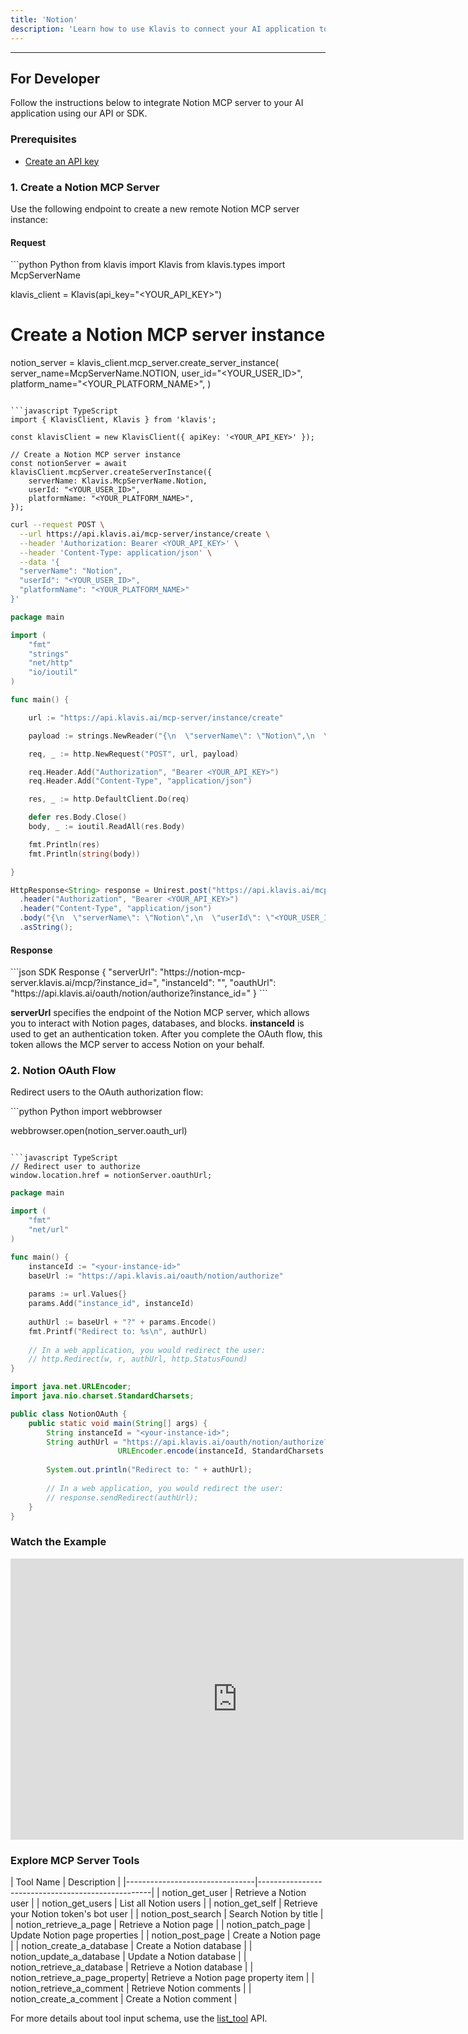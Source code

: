 ```yaml
---
title: 'Notion'
description: 'Learn how to use Klavis to connect your AI application to Notion MCP Server'
---
```



<NoCodeSnippet />

---

## For Developer

Follow the instructions below to integrate Notion MCP server to your AI application using our API or SDK.

### Prerequisites

- [Create an API key](https://www.klavis.ai/home/api-keys)

### 1. Create a Notion MCP Server

Use the following endpoint to create a new remote Notion MCP server instance:

#### Request
<CodeGroup>
```python Python
from klavis import Klavis
from klavis.types import McpServerName

klavis_client = Klavis(api_key="<YOUR_API_KEY>")

# Create a Notion MCP server instance
notion_server = klavis_client.mcp_server.create_server_instance(
    server_name=McpServerName.NOTION,
    user_id="<YOUR_USER_ID>",
    platform_name="<YOUR_PLATFORM_NAME>",
)
```

```javascript TypeScript
import { KlavisClient, Klavis } from 'klavis';

const klavisClient = new KlavisClient({ apiKey: '<YOUR_API_KEY>' });

// Create a Notion MCP server instance
const notionServer = await klavisClient.mcpServer.createServerInstance({
    serverName: Klavis.McpServerName.Notion,
    userId: "<YOUR_USER_ID>",
    platformName: "<YOUR_PLATFORM_NAME>",
});
```

```bash cURL
curl --request POST \
  --url https://api.klavis.ai/mcp-server/instance/create \
  --header 'Authorization: Bearer <YOUR_API_KEY>' \
  --header 'Content-Type: application/json' \
  --data '{
  "serverName": "Notion",
  "userId": "<YOUR_USER_ID>",
  "platformName": "<YOUR_PLATFORM_NAME>"
}'
```



```go Go
package main

import (
	"fmt"
	"strings"
	"net/http"
	"io/ioutil"
)

func main() {

	url := "https://api.klavis.ai/mcp-server/instance/create"

	payload := strings.NewReader("{\n  \"serverName\": \"Notion\",\n  \"userId\": \"<YOUR_USER_ID>\",\n  \"platformName\": \"<YOUR_PLATFORM_NAME>\",\n}")

	req, _ := http.NewRequest("POST", url, payload)

	req.Header.Add("Authorization", "Bearer <YOUR_API_KEY>")
	req.Header.Add("Content-Type", "application/json")

	res, _ := http.DefaultClient.Do(req)

	defer res.Body.Close()
	body, _ := ioutil.ReadAll(res.Body)

	fmt.Println(res)
	fmt.Println(string(body))

}
```

```java Java
HttpResponse<String> response = Unirest.post("https://api.klavis.ai/mcp-server/instance/create")
  .header("Authorization", "Bearer <YOUR_API_KEY>")
  .header("Content-Type", "application/json")
  .body("{\n  \"serverName\": \"Notion\",\n  \"userId\": \"<YOUR_USER_ID>\",\n  \"platformName\": \"<YOUR_PLATFORM_NAME>\",\n}")
  .asString();
```
</CodeGroup>

#### Response
<CodeGroup>
```json SDK Response
{
  "serverUrl": "https://notion-mcp-server.klavis.ai/mcp/?instance_id=<instance-id>",
  "instanceId": "<instance-id>",
  "oauthUrl": "https://api.klavis.ai/oauth/notion/authorize?instance_id=<instance-id>"
}
```
</CodeGroup>

<Check>**serverUrl** specifies the endpoint of the Notion MCP server, which allows you to interact with Notion pages, databases, and blocks.</Check>
<Note>**instanceId** is used to get an authentication token. After you complete the OAuth flow, this token allows the MCP server to access Notion on your behalf.</Note>

### 2. Notion OAuth Flow

Redirect users to the OAuth authorization flow:

<CodeGroup>
```python Python
import webbrowser

webbrowser.open(notion_server.oauth_url)
```

```javascript TypeScript
// Redirect user to authorize
window.location.href = notionServer.oauthUrl;
```



```go Go
package main

import (
    "fmt"
    "net/url"
)

func main() {
    instanceId := "<your-instance-id>"
    baseUrl := "https://api.klavis.ai/oauth/notion/authorize"
    
    params := url.Values{}
    params.Add("instance_id", instanceId)
    
    authUrl := baseUrl + "?" + params.Encode()
    fmt.Printf("Redirect to: %s\n", authUrl)
    
    // In a web application, you would redirect the user:
    // http.Redirect(w, r, authUrl, http.StatusFound)
}
```

```java Java
import java.net.URLEncoder;
import java.nio.charset.StandardCharsets;

public class NotionOAuth {
    public static void main(String[] args) {
        String instanceId = "<your-instance-id>";
        String authUrl = "https://api.klavis.ai/oauth/notion/authorize?instance_id=" + 
                        URLEncoder.encode(instanceId, StandardCharsets.UTF_8);
        
        System.out.println("Redirect to: " + authUrl);
        
        // In a web application, you would redirect the user:
        // response.sendRedirect(authUrl);
    }
}
```


</CodeGroup>

### Watch the Example
<iframe
  width="725"
  height="450"
  src="https://www.youtube.com/embed/K7NnYbEhmyM"
  title="YouTube video player"
  frameBorder="0"
  allow="accelerometer; autoplay; clipboard-write; encrypted-media; gyroscope; picture-in-picture; web-share"
  allowFullScreen
></iframe>

### Explore MCP Server Tools

<Accordion title="Tools Information">
| Tool Name                       | Description                                       |
|--------------------------------|---------------------------------------------------|
| notion_get_user                | Retrieve a Notion user                            |
| notion_get_users               | List all Notion users                             |
| notion_get_self                | Retrieve your Notion token's bot user             |
| notion_post_search             | Search Notion by title                            |
| notion_retrieve_a_page         | Retrieve a Notion page                            |
| notion_patch_page              | Update Notion page properties                     |
| notion_post_page               | Create a Notion page                              |
| notion_create_a_database       | Create a Notion database                          |
| notion_update_a_database       | Update a Notion database                          |
| notion_retrieve_a_database     | Retrieve a Notion database                        |
| notion_retrieve_a_page_property| Retrieve a Notion page property item              |
| notion_retrieve_a_comment      | Retrieve Notion comments                          |
| notion_create_a_comment        | Create a Notion comment                           |
</Accordion>

<Note>For more details about tool input schema, use the [list_tool](https://docs.klavis.ai/api-reference/mcp-server/list-tools) API.</Note> 